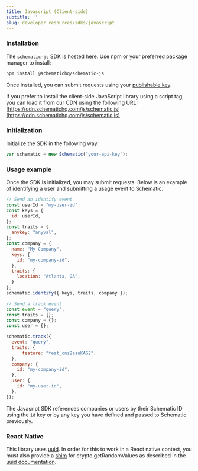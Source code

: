 ```yaml
---
title: Javascript (Client-side)
subtitle: ''
slug: developer_resources/sdks/javascript
---
```



### Installation

The `schematic-js` SDK is hosted [here](https://www.npmjs.com/package/@schematichq/schematic-js). Use npm or your preferred package manager to install:

```bash
npm install @schematichq/schematic-js
```

Once installed, you can submit requests using your [publishable key](/quickstart#create-an-api-key).

If you prefer to install the client-side JavaScript library using a script tag, you can load it from our CDN using the following URL: [https://cdn.schematichq.com/js/schematic.js](https://cdn.schematichq.com/js/schematic.js)

### Initialization

Initialize the SDK in the following way:

```javascript
var schematic = new Schematic("your-api-key");
```

### Usage example

Once the SDK is initialized, you may submit requests. Below is an example of identifying a user and submitting a usage event to Schematic.

```javascript
// Send an identify event
const userId = "my-user-id";
const keys = {
  id: userId,
};
const traits = {
  anykey: "anyval",
};
const company = {
  name: "My Company",
  keys: {
    id: "my-company-id",
  },
  traits: {
    location: "Atlanta, GA",
  }
};
schematic.identify({ keys, traits, company });

// Send a track event
const event = "query";
const traits = {};
const company = {};
const user = {};

schematic.track({
  event: "query",
  traits: {
      feature: "feat_cns2asuKAG2",
  },
  company: {
    id: "my-company-id",
  },
  user: {
    id: "my-user-id",
  },
});
```

The Javasript SDK references companies or users by their Schematic ID using the `id` key or by any key you have defined and passed to Schematic previously.

### React Native

This library uses [uuid](https://www.npmjs.com/package/uuid). In order for this to work in a React native context, you must also provide a [shim](https://github.com/LinusU/react-native-get-random-values#readme) for crypto.getRandomValues as described in the [uuid documentation](https://www.npmjs.com/package/uuid#react-native--expo).

